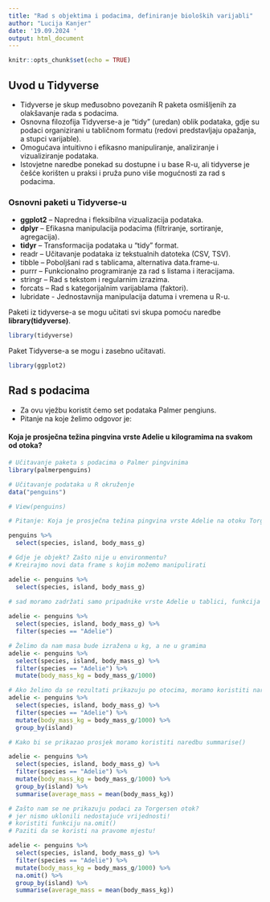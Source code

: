 ```yaml
---
title: "Rad s objektima i podacima, definiranje bioloških varijabli"
author: "Lucija Kanjer"
date: '19.09.2024 '
output: html_document
---
```


```r
knitr::opts_chunk$set(echo = TRUE)
```

## Uvod u Tidyverse

   - Tidyverse je skup međusobno povezanih R paketa osmišljenih za olakšavanje rada s podacima.
   - Osnovna filozofija Tidyverse-a je "tidy" (uredan) oblik podataka, gdje su podaci organizirani u tabličnom formatu (redovi predstavljaju opažanja, a stupci varijable).
   - Omogućava intuitivno i efikasno manipuliranje, analiziranje i vizualiziranje podataka.
   - Istovjetne naredbe ponekad su dostupne i u base R-u, ali tidyverse je češće korišten u praksi i pruža puno više mogućnosti za rad s podacima.

### Osnovni paketi u Tidyverse-u

   - __ggplot2__ – Napredna i fleksibilna vizualizacija podataka.
   - __dplyr__ – Efikasna manipulacija podacima (filtriranje, sortiranje, agregacija).
   - __tidyr__ – Transformacija podataka u "tidy" format.
   - readr – Učitavanje podataka iz tekstualnih datoteka (CSV, TSV).
   - tibble – Poboljšani rad s tablicama, alternativa data.frame-u.
   - purrr – Funkcionalno programiranje za rad s listama i iteracijama.
   - stringr – Rad s tekstom i regularnim izrazima.
   - forcats – Rad s kategorijalnim varijablama (faktori).
   - lubridate - Jednostavnija manipulacija datuma i vremena u R-u.

Paketi iz tidyverse-a se mogu učitati svi skupa pomoću naredbe __library(tidyverse)__.

```r
library(tidyverse)
```
 
 Paket Tidyverse-a se mogu i zasebno učitavati.
 
```r
library(ggplot2)
```
 
## Rad s podacima

   - Za ovu vježbu koristit ćemo set podataka Palmer pengiuns. 
   - Pitanje na koje želimo odgovor je: 

#### __Koja je prosječna težina pingvina vrste Adelie u kilogramima na svakom od otoka?__

```r
# Učitavanje paketa s podacima o Palmer pingvinima
library(palmerpenguins)

# Učitavanje podataka u R okruženje
data("penguins")

# View(penguins)
```


```r


# Pitanje: Koja je prosječna težina pingvina vrste Adelie na otoku Torgersen, a koja na otoku Dream?

penguins %>%
  select(species, island, body_mass_g)

# Gdje je objekt? Zašto nije u environmentu?
# Kreirajmo novi data frame s kojim možemo manipulirati

adelie <- penguins %>%
  select(species, island, body_mass_g) 

# sad moramo zadržati samo pripadnike vrste Adelie u tablici, funkcija filter
  
adelie <- penguins %>%
  select(species, island, body_mass_g) %>%
  filter(species == "Adelie")

# Želimo da nam masa bude izražena u kg, a ne u gramima
adelie <- penguins %>%
  select(species, island, body_mass_g) %>%
  filter(species == "Adelie") %>%
  mutate(body_mass_kg = body_mass_g/1000)

# Ako želimo da se rezultati prikazuju po otocima, moramo koristiti naredbu group_by()
adelie <- penguins %>%
  select(species, island, body_mass_g) %>%
  filter(species == "Adelie") %>%
  mutate(body_mass_kg = body_mass_g/1000) %>%
  group_by(island)

# Kako bi se prikazao prosjek moramo koristiti naredbu summarise()

adelie <- penguins %>%
  select(species, island, body_mass_g) %>%
  filter(species == "Adelie") %>%
  mutate(body_mass_kg = body_mass_g/1000) %>%
  group_by(island) %>%
  summarise(average_mass = mean(body_mass_kg))

# Zašto nam se ne prikazuju podaci za Torgersen otok?
# jer nismo uklonili nedostajuće vrijednosti!
# koristiti funkciju na.omit()
# Paziti da se koristi na pravome mjestu!

adelie <- penguins %>%
  select(species, island, body_mass_g) %>%
  filter(species == "Adelie") %>%
  mutate(body_mass_kg = body_mass_g/1000) %>%
  na.omit() %>%
  group_by(island) %>%
  summarise(average_mass = mean(body_mass_kg))


```

 